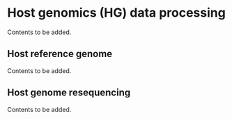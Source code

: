 # Host genomics (HG) data processing {#host-genomics-data-processing}

Contents to be added.

## Host reference genome

Contents to be added.

## Host genome resequencing

Contents to be added.
